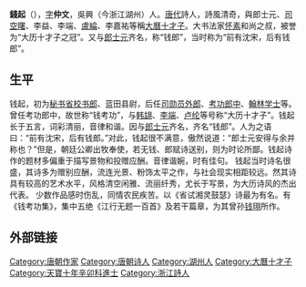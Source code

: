 {{unreferenced|time=2012-5-17}}
'''錢起'''（{{bd|710年||782年|catIdx=Q錢}}），[[表字|字]]'''仲文'''，吳興（今浙江湖州）人。[[唐代|唐代]]詩人，詩風清奇，與郎士元、[[司空曙|司空曙]]、李益、李端、[[盧綸|盧綸]]、李嘉祐等稱[[大曆十才子|大曆十才子]]。大书法家[[怀素|怀素]]和尚之叔，被誉为“大历十才子之冠”。又与[[郎士元|郎士元]]齐名，称“钱郎”，当时称为“前有沈宋，后有钱郎”。

==生平==
钱起，初为[[秘书省校书郎|秘书省校书郎]]、蓝田县尉，后任[[司勋员外郎|司勋员外郎]]、[[考功郎中|考功郎中]]、[[翰林学士|翰林学士]]等。曾任考功郎中，故世称“钱考功”，与[[韩翃|韩翃]]、[[李端|李端]]、[[卢纶|卢纶]]等号称“大历十才子”。钱起长于五言，词彩清丽，音律和谐。因与[[郎士元|郎士元]]齐名，齐名“钱郎”。人为之语曰：“前有沈宋，后有钱郎。”对此，钱起很不满意，傲然说道：“郎士元安得与余并称也？”但是，朝廷公卿出牧奉使，若无钱、郎赋诗送别，则为时论所鄙。钱起诗作的题材多偏重于描写景物和投赠应酬。音律谐婉，时有佳句。
钱起当时诗名很盛，其诗多为赠别应酬，流连光景、粉饰太平之作，与社会现实相距较远。然其诗具有较高的艺术水平，风格清空闲雅、流丽纤秀，尤长于写景，为大历诗风的杰出代表。
少数作品感时伤乱，同情农民疾苦。以《省试湘灵鼓瑟》诗最为有名。有《钱考功集》，集中五绝《江行无题一百首》及若干篇章，为其曾孙[[钱珝|钱珝]]所作。

== 外部链接 ==

{{Wikisource author}}
{{DEFAULTSORT:Q錢}}
[[Category:唐朝作家|Category:唐朝作家]]
[[Category:唐朝诗人|Category:唐朝诗人]]
[[Category:湖州人|Category:湖州人]]
[[Category:大曆十才子|Category:大曆十才子]]
[[Category:天寶十年辛卯科進士|Category:天寶十年辛卯科進士]]
[[Category:浙江詩人|Category:浙江詩人]]